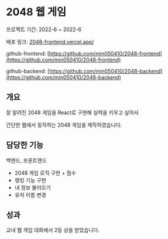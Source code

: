 # 2048 웹 게임

프로젝트 기간: 2022-6 ~ 2022-6

배포 링크: [2048-frontend.vercel.app/](https://2048-frontend.vercel.app/)

github-frontend: [https://github.com/min050410/2048-frontend](https://github.com/min050410/2048-frontend)

github-backend: [https://github.com/min050410/2048-backend](https://github.com/min050410/2048-backend)

## 개요

잘 알려진 2048 게임을 React로 구현해 실력을 키우고 싶어서

간단한 웹에서 동작하는 2048 게임을 제작하였습니다.

## 담당한 기능

백엔드, 프론트엔드

- 2048 게임 로직 구현 + 점수
- 랭킹 기능 구현
- 내 정보 불러오기
- 유저 이름 변경

## 성과

교내 웹 게임 대회에서 2등 상을 받았습니다.